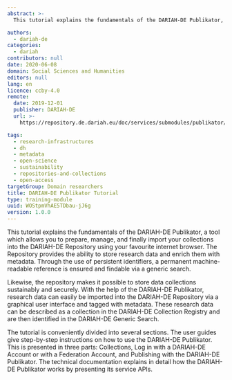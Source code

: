 ```yaml
---
abstract: >-
  This tutorial explains the fundamentals of the DARIAH-DE Publikator, a tool which allows you to prepare, manage, and finally import your collections into the DARIAH-DE Repository using your favourite internet browser. The Repository provides the ability to store research data and enrich them with metadata. Through the use of persistent identifiers, a permanent machine-readable reference is ensured and findable via a generic search. The tutorial contains guides for users as well as technical documentation.

authors:
  - dariah-de
categories:
  - dariah
contributors: null
date: 2020-06-08
domain: Social Sciences and Humanities
editors: null
lang: en
licence: ccby-4.0
remote:
  date: 2019-12-01
  publisher: DARIAH-DE
  url: >-
    https://repository.de.dariah.eu/doc/services/submodules/publikator/docs/index.html

tags:
  - research-infrastructures
  - dh
  - metadata
  - open-science
  - sustainability
  - repositories-and-collections
  - open-access
targetGroup: Domain researchers
title: DARIAH-DE Publikator Tutorial
type: training-module
uuid: WOStpmVhAE5TDbau-jJ6g
version: 1.0.0
---
```


This tutorial explains the fundamentals of the DARIAH-DE Publikator, a tool which allows you to prepare, manage, and finally import your collections into the DARIAH-DE Repository using your favourite internet browser. The Repository provides the ability to store research data and enrich them with metadata. Through the use of persistent identifiers, a permanent machine-readable reference is ensured and findable via a generic search.

Likewise, the repository makes it possible to store data collections sustainably and securely. With the help of the DARIAH-DE Publikator, research data can easily be imported into the DARIAH-DE Repository via a graphical user interface and tagged with metadata. These research data can be described as a collection in the DARIAH-DE Collection Registry and are then identified in the DARIAH-DE Generic Search.

The tutorial is conveniently divided into several sections. The user guides give step-by-step instructions on how to use the DARIAH-DE Publikator. This is presented in three parts: Collections, Log in with a DARIAH-DE Account or with a Federation Account, and Publishing with the DARIAH-DE Publikator. The technical documentation explains in detail how the DARIAH-DE Publikator works by presenting its service APIs.

<CTA
  title="Interested in learning more?"
  subtitle="Go to the DARIAH-DE Publikator Tutorial"
  url="https://repository.de.dariah.eu/doc/services/submodules/publikator/docs/index.html"
/>

